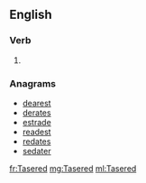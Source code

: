 ==English==

===Verb===
{{head|en}}

# {{en-past of|Taser}}

===Anagrams===
* [[dearest#English|dearest]]
* [[derates#English|derates]]
* [[estrade#English|estrade]]
* [[readest#English|readest]]
* [[redates#English|redates]]
* [[sedater#English|sedater]]

[[fr:Tasered]]
[[mg:Tasered]]
[[ml:Tasered]]